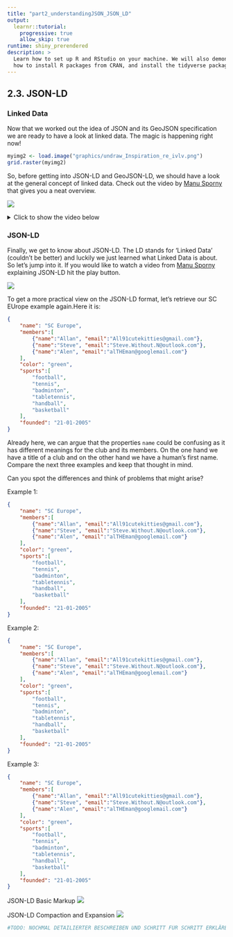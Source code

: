 ```yaml
---
title: "part2_understandingJSON_JSON_LD"
output:
  learnr::tutorial:
    progressive: true
    allow_skip: true
runtime: shiny_prerendered
description: >
  Learn how to set up R and RStudio on your machine. We will also demonstrate
  how to install R packages from CRAN, and install the tidyverse package.
---
```

##   2.3. JSON-LD

### Linked Data

Now that we worked out the idea of JSON and its GeoJSON specification we are ready to have a look at linked data. The magic is happening right now!

```r
myimg2 <- load.image("graphics/undraw_Inspiration_re_ivlv.png")
grid.raster(myimg2)
```
So, before getting into JSON-LD and GeoJSON-LD, we should have a look at the general concept of linked data.
Check out the video by [Manu Sporny](https://www.youtube.com/c/ManuSporny) that gives you a neat overview.

![](https://youtu.be/4x_xzT5eF5Q)

<details>
  <summary>Click to show the video below</summary>
  
  Linked Data Signature
  another Video by [Manu Sporny](https://www.youtube.com/c/ManuSporny)
![](https://youtu.be/QdUZaYeQblY)
</details>

### JSON-LD

Finally, we get to know about JSON-LD. The LD stands for 'Linked Data' (couldn't be better) and luckily we just learned what Linked Data is about. So let's jump into it.
If you would like to watch a video from [Manu Sporny](https://www.youtube.com/c/ManuSporny) explaining JSON-LD hit the play button.

![](https://youtu.be/vioCbTo3C-4)

To get a more practical view on the JSON-LD format, let's retrieve our SC EUrope example again.Here it is:

```json
{
    "name": "SC Europe",
    "members":[  
        {"name":"Allan", "email":"All91cutekitties@gmail.com"},  
        {"name":"Steve", "email":"Steve.Without.N@outlook.com"},  
        {"name":"Alen", "email":"alTHEman@googlemail.com"}  
    ],
    "color": "green",
    "sports":[
        "football",
        "tennis",
        "badminton",
        "tabletennis",
        "handball",
        "basketball"
    ],
    "founded": "21-01-2005"
}  
```
Already here, we can argue that the properties `name` could be confusing as it has different meanings for the club and its members. On the one hand we have a title of a club and on the other hand we have a human's first name. Compare the next three examples and keep that thought in mind.

:::{.quickquestion}
Can you spot the differences and think of problems that might arise?
:::

Example 1:
```json 
{
    "name": "SC Europe",
    "members":[  
        {"name":"Allan", "email":"All91cutekitties@gmail.com"},  
        {"name":"Steve", "email":"Steve.Without.N@outlook.com"},  
        {"name":"Alen", "email":"alTHEman@googlemail.com"}  
    ],
    "color": "green",
    "sports":[
        "football",
        "tennis",
        "badminton",
        "tabletennis",
        "handball",
        "basketball"
    ],
    "founded": "21-01-2005"
}  
```

Example 2:
```json 
{
    "name": "SC Europe",
    "members":[  
        {"name":"Allan", "email":"All91cutekitties@gmail.com"},  
        {"name":"Steve", "email":"Steve.Without.N@outlook.com"},  
        {"name":"Alen", "email":"alTHEman@googlemail.com"}  
    ],
    "color": "green",
    "sports":[
        "football",
        "tennis",
        "badminton",
        "tabletennis",
        "handball",
        "basketball"
    ],
    "founded": "21-01-2005"
}  
```

Example 3:
```json 
{
    "name": "SC Europe",
    "members":[  
        {"name":"Allan", "email":"All91cutekitties@gmail.com"},  
        {"name":"Steve", "email":"Steve.Without.N@outlook.com"},  
        {"name":"Alen", "email":"alTHEman@googlemail.com"}  
    ],
    "color": "green",
    "sports":[
        "football",
        "tennis",
        "badminton",
        "tabletennis",
        "handball",
        "basketball"
    ],
    "founded": "21-01-2005"
}  
```


JSON-LD Basic Markup
![](https://youtu.be/UmvWk_TQ30A)

JSON-LD Compaction and Expansion
![](https://youtu.be/Tm3fD89dqRE)




```r
#TODO: NOCHMAL DETAILIERTER BESCHREIBEN UND SCHRITT FÜR SCHRITT ERKLÄREN WIE NE JSON-LD AUFGEBAUT IST
```


